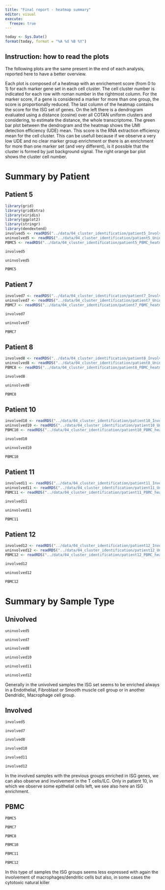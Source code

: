 ```yaml
---
title: "Final report - heatmap summary"
editor: visual
execute: 
  freeze: true
---
```

```r
today <- Sys.Date()
format(today, format = "%A %d %B %Y")
```

## Instruction: how to read the plots

The following plots are the same present in the end of each analysis, reported here to have a better overview.

Each plot is composed of a heatmap with an enrichement score (from 0 to 1) for each marker gene set in each cell cluster. The cell cluster number is indicated for each row with roman number in the rightmost column. 
For the marker score, if a gene is considered a marker for more than one group, the score is proportionally reduced.
The last column of the heatmap contains the score for the ISG set of genes. 
On the left there is a dendrogram evaluated using a distance (cosine) over all COTAN uniform clusters and considering, to estimate the distance, the whole transcriptome.
The green bar plot between the dendrogram and the heatmap shows the UMI detection efficiency (UDE) mean. This score is the RNA extraction efficiency mean for the cell cluster. This can be usefull because if we observe a very low UDE and no clear marker group enrichment or there is an enrichment for more than one marker set (and very different), is it possible that the cluster is formed by just background signal.
The right orange bar plot shows the cluster cell number.


# Summary by Patient

## Patient 5

```r
library(grid)
library(gridExtra)
library(viridis)
library(ggplot2)
library(stringr)
library(dendextend)
involved5 <- readRDS("../data/04_cluster_identification/patient5_Involved_heatmap.RDS")
uninvolved5 <- readRDS("../data/04_cluster_identification/patient5_Uninvolved_heatmap.RDS")
PBMC5 <- readRDS("../data/04_cluster_identification/patient5_PBMC_heatmap.RDS")
```

```r
involved5
```

```r
uninvolved5
```

```r
PBMC5
```

## Patient 7

```r
involved7 <- readRDS("../data/04_cluster_identification/patient7_Involved_heatmap.RDS")
uninvolved7 <- readRDS("../data/04_cluster_identification/patient7_Uninvolved_heatmap.RDS")
PBMC7 <- readRDS("../data/04_cluster_identification/patient7_PBMC_heatmap.RDS")
```

```r
involved7
```

```r
uninvolved7
```

```r
PBMC7
```

## Patient 8

```r
involved8 <- readRDS("../data/04_cluster_identification/patient8_Involved_heatmap.RDS")
uninvolved8 <- readRDS("../data/04_cluster_identification/patient8_Uninvolved_heatmap.RDS")
PBMC8 <- readRDS("../data/04_cluster_identification/patient8_PBMC_heatmap.RDS")
```

```r
involved8
```

```r
uninvolved8
```

```r
PBMC8
```

## Patient 10

```r
involved10 <- readRDS("../data/04_cluster_identification/patient10_Involved_heatmap.RDS")
uninvolved10 <- readRDS("../data/04_cluster_identification/patient10_Uninvolved_heatmap.RDS")
PBMC10 <- readRDS("../data/04_cluster_identification/patient10_PBMC_heatmap.RDS")
```

```r
involved10
```

```r
uninvolved10
```

```r
PBMC10
```

## Patient 11

```r
involved11 <- readRDS("../data/04_cluster_identification/patient11_Involved_heatmap.RDS")
uninvolved11 <- readRDS("../data/04_cluster_identification/patient11_Uninvolved_heatmap.RDS")
PBMC11 <- readRDS("../data/04_cluster_identification/patient11_PBMC_heatmap.RDS")
```

```r
involved11
```

```r
uninvolved11
```

```r
PBMC11
```

## Patient 12

```r
involved12 <- readRDS("../data/04_cluster_identification/patient12_Involved_heatmap.RDS")
uninvolved12 <- readRDS("../data/04_cluster_identification/patient12_Uninvolved_heatmap.RDS")
PBMC12 <- readRDS("../data/04_cluster_identification/patient12_PBMC_heatmap.RDS")
```

```r
involved12
```

```r
uninvolved12
```

```r
PBMC12
```

# Summary by Sample Type

## Univolved

```r
uninvolved5
```

```r
uninvolved7
```

```r
uninvolved8
```

```r
uninvolved10
```

```r
uninvolved11
```

```r
uninvolved12
```

Generally in the univolved samples the ISG set seems to be enriched always in a Endothelial, Fibroblast or Smooth muscle cell group or in another Dendridic, Macrophage cell group.

## Involved

```r
involved5
```

```r
involved7
```

```r
involved8
```

```r
involved10
```

```r
involved11
```

```r
involved12
```

In the involved samples with the previous groups enriched in ISG genes, we can also observe and involvement in the T cells/ILC. Only in patient 10, in which we observe some epithelial cells left, we see also here an ISG enrichment. 

## PBMC

```r
PBMC5
```

```r
PBMC7
```

```r
PBMC8
```

```r
PBMC10
```

```r
PBMC11
```

```r
PBMC12
```

In this type of samples the ISG groups seems less expressed with again the involvement of macrophages/dendritic cells but also, in some cases the cytotoxic natural killer 

